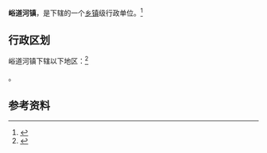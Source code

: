 {{中国乡级行政区|14/11/82/108/000}}

'''峪道河镇'''，是{{PRC admin/fullname|14/11/82/108/000|3}}下辖的一个[[乡镇|乡镇]]级行政单位。<ref>{{PRC admin/ref sgc|{{PRC admin/parent|14/11/82/108/000}}}}</ref>

== 行政区划 ==

峪道河镇下辖以下地区：<ref>{{PRC admin/ref sgc|14/11/82/108/000}}</ref>

{{PRC admin/children|14/11/82/108/000}}。

== 参考资料 ==

{{reflist}}

{{行政区划小作品}}
{{PRC admin/navcat|14/11/82/108/000}}